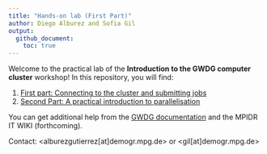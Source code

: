 ```yaml
---
title: "Hands-on lab (First Part)"
author: Diego Alburez and Sofia Gil
output: 
  github_document:
    toc: true
---
```


Welcome to the practical lab of the **Introduction to the GWDG computer cluster** workshop! In this repository, you will find:

1. [First part: Connecting to the cluster and submitting jobs](part1.md)
2. [Second Part: A practical introduction to parallelisation](part2.md)

You can get additional help from the [GWDG documentation](https://info.gwdg.de/dokuwiki/doku.php?id=en:services:application_services:high_performance_computing:start) and the MPIDR IT WIKI (forthcoming).

Contact: <alburezgutierrez[at]demogr.mpg.de> or <gil[at]demogr.mpg.de>